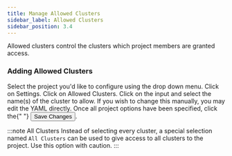 ```yaml
---
title: Manage Allowed Clusters
sidebar_label: Allowed Clusters
sidebar_position: 3.4
---
```



Allowed clusters control the clusters which project members are granted access.

### Adding Allowed Clusters

<Flow id="create-vcluster-template-ui">
  <Step>
    Select the project you'd like to configure using the drop down menu. Click on <Label>Settings</Label>.
  </Step>
  <Step>
    Click on <NavStep>Allowed Clusters</NavStep>.
  </Step>
  <Step>
    Click on the input and select the name(s) of the cluster to allow. If you wish to change this manually, you may edit the YAML directly.
  </Step>
  <Step>
    Once all project options have been specified, click the{" "}
    <Button>Save Changes</Button>.
  </Step>
</Flow>

:::note All Clusters
Instead of selecting every cluster, a special selection named `All Clusters` can be used to give access to all clusters to
the project. Use this option with caution.
:::
